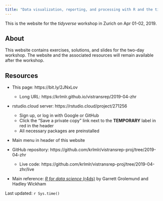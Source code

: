 ```yaml
---
title: "Data visualization, reporting, and processing with R and the tidyverse"
---
```


This is the website for the _tidyverse_ workshop in Zurich on Apr 01-02, 2019.

## About

This website contains exercises, solutions, and slides for the two-day workshop.  The website and the associated resources will remain available after the workshop.

## Resources

- This page: https://bit.ly/2JNxLov
    - Long URL: https://krlmlr.github.io/vistransrep/2019-04-zhr

- rstudio.cloud server: https://rstudio.cloud/project/271256
    - Sign up, or log in with Google or GitHub
    - Click the "Save a private copy" link next to the **TEMPORARY** label in red in the header
    - All necessary packages are preinstalled

- Main menu in header of this website

- GitHub repository: https://github.com/krlmlr/vistransrep-proj/tree/2019-04-zhr
    - Live code: https://github.com/krlmlr/vistransrep-proj/tree/2019-04-zhr/live

- Main reference: [*R for data science* (r4ds)](http://r4ds.had.co.nz/) by Garrett Grolemund and Hadley Wickham

Last updated: `r Sys.time()`
